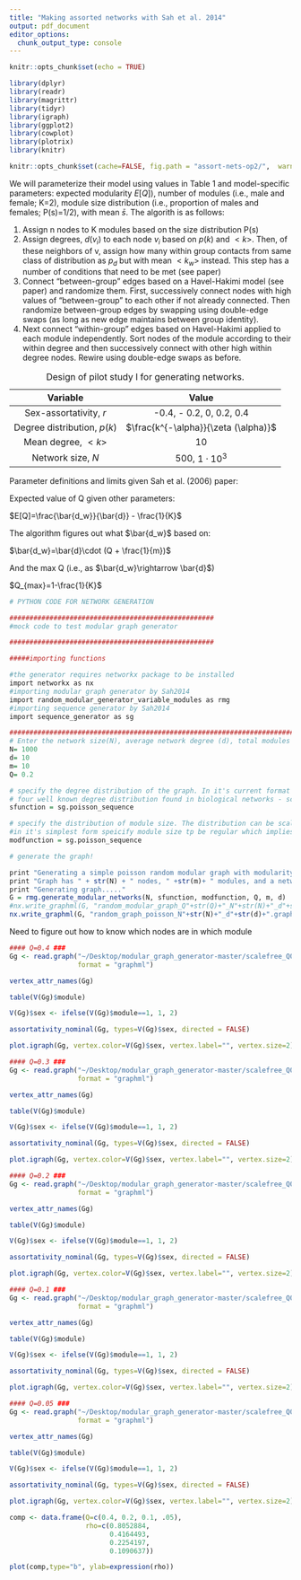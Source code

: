```yaml
---
title: "Making assorted networks with Sah et al. 2014"
output: pdf_document
editor_options: 
  chunk_output_type: console
---
```


```r
knitr::opts_chunk$set(echo = TRUE)

library(dplyr)
library(readr)
library(magrittr)
library(tidyr)
library(igraph)
library(ggplot2)
library(cowplot)
library(plotrix)
library(knitr)

knitr::opts_chunk$set(cache=FALSE, fig.path = "assort-nets-op2/",  warning = FALSE, message=FALSE, echo=FALSE) 

```

We will parameterize their model using values in Table 1 and model-specific parameters: expected modularity $E[Q]$), number of modules (i.e., male and female; K=2), module size distribution (i.e., proportion of males and females; P(s)=1/2), with mean $\bar{s}$. The algorith is as follows: 

1. Assign n nodes to K modules based on the size distribution P(s)
2. Assign degrees, $d(v_i)$ to each node $v_i$ based on $p(k)$ and $<k>$. Then, of these neighbors of v, assign how many within group contacts from same class of distribution as $p_d$ but with mean $<k_w>$ instead. This step has a number of conditions that need to be met (see paper)
3. Connect "between-group" edges based on a Havel-Hakimi model (see paper) and randomize them. First, successively connect nodes with high values of "between-group" to each other if not already connected. Then randomize between-group edges by swapping using double-edge swaps (as long as new edge maintains between group identity).  
4. Next connect "within-group" edges based on Havel-Hakimi applied to each module independently. Sort nodes of the module according to their within degree and then successively connect with other high within degree nodes. Rewire using double-edge swaps as before.

| Variable  | Value  | 
|:-:|:-:|
| Sex-assortativity, $r$  |  -0.4, - 0.2, 0, 0.2, 0.4 |
| Degree distribution, $p(k)$ | $\frac{k^{-\alpha}}{\zeta (\alpha)}$  |
| Mean degree, $<k>$ | 10  |
| Network size, $N$ | 500, $1\cdot 10 ^ 3$  |

Table: Design of pilot study I for generating networks.   

Parameter definitions and limits given Sah et al. (2006) paper: 

Expected value of Q given other parameters: 

$E[Q]=\frac{\bar{d_w}}{\bar{d}} - \frac{1}{K}$

The algorithm figures out what $\bar{d_w}$ based on: 

$\bar{d_w}=\bar{d}\cdot (Q + \frac{1}{m})$

And the max Q (i.e., as $\bar{d_w}\rightarrow \bar{d}$)

$Q_{max}=1-\frac{1}{K}$

```r

# PYTHON CODE FOR NETWORK GENERATION

###################################################
#mock code to test modular graph generator 

###################################################

#####importing functions

#the generator requires networkx package to be installed
import networkx as nx
#importing modular graph generator by Sah2014
import random_modular_generator_variable_modules as rmg
#importing sequence generator by Sah2014
import sequence_generator as sg

################################################################################################
# Enter the network size(N), average network degree (d), total modules in the network (m), and modularity (Q)
N= 1000
d= 10
m= 10
Q= 0.2

# specify the degree distribution of the graph. In it's current format the code can generate
# four well known degree distribution found in biological networks - scalefree, geometric, poisson and regular distribution
sfunction = sg.poisson_sequence

# specify the distribution of module size. The distribution can be scalefree, geometric, poisson and regular distribution (or any aribtrary sequence)
#in it's simplest form speicify module size tp be regular which implies that all modules are of equal size
modfunction = sg.poisson_sequence

# generate the graph! 

print "Generating a simple poisson random modular graph with modularity(Q)= " + str(Q)
print "Graph has " + str(N) + " nodes, " +str(m)+ " modules, and a network mean degree of " + str(d)
print "Generating graph....." 
G = rmg.generate_modular_networks(N, sfunction, modfunction, Q, m, d)
#nx.write_graphml(G, "random_modular_graph_Q"+str(Q)+"_N"+str(N)+"_d"+str(d)+"_m"+str(m)+".graphml")
nx.write_graphml(G, "random_graph_poisson_N"+str(N)+"_d"+str(d)+".graphml")

```

Need to figure out how to know which nodes are in which module

```r
#### Q=0.4 ###
Gg <- read.graph("~/Desktop/modular_graph_generator-master/scalefree_Q0.4_N1000_d10_m2.graphml",
                 format = "graphml")

vertex_attr_names(Gg)

table(V(Gg)$module)

V(Gg)$sex <- ifelse(V(Gg)$module==1, 1, 2)

assortativity_nominal(Gg, types=V(Gg)$sex, directed = FALSE)

plot.igraph(Gg, vertex.color=V(Gg)$sex, vertex.label="", vertex.size=2)

```

```r

#### Q=0.3 ###
Gg <- read.graph("~/Desktop/modular_graph_generator-master/scalefree_Q0.3_N1000_d10_m2.graphml",
                 format = "graphml")

vertex_attr_names(Gg)

table(V(Gg)$module)

V(Gg)$sex <- ifelse(V(Gg)$module==1, 1, 2)

assortativity_nominal(Gg, types=V(Gg)$sex, directed = FALSE)

plot.igraph(Gg, vertex.color=V(Gg)$sex, vertex.label="", vertex.size=2)


```

```r

#### Q=0.2 ###
Gg <- read.graph("~/Desktop/modular_graph_generator-master/scalefree_Q0.2_N1000_d10_m2.graphml",
                 format = "graphml")

vertex_attr_names(Gg)

table(V(Gg)$module)

V(Gg)$sex <- ifelse(V(Gg)$module==1, 1, 2)

assortativity_nominal(Gg, types=V(Gg)$sex, directed = FALSE)

plot.igraph(Gg, vertex.color=V(Gg)$sex, vertex.label="", vertex.size=2)


```


```r

#### Q=0.1 ###
Gg <- read.graph("~/Desktop/modular_graph_generator-master/scalefree_Q0.1_N1000_d10_m2.graphml",
                 format = "graphml")

vertex_attr_names(Gg)

table(V(Gg)$module)

V(Gg)$sex <- ifelse(V(Gg)$module==1, 1, 2)

assortativity_nominal(Gg, types=V(Gg)$sex, directed = FALSE)

plot.igraph(Gg, vertex.color=V(Gg)$sex, vertex.label="", vertex.size=2)


```


```r

#### Q=0.05 ###
Gg <- read.graph("~/Desktop/modular_graph_generator-master/scalefree_Q0.05_N1000_d10_m2.graphml",
                 format = "graphml")

vertex_attr_names(Gg)

table(V(Gg)$module)

V(Gg)$sex <- ifelse(V(Gg)$module==1, 1, 2)

assortativity_nominal(Gg, types=V(Gg)$sex, directed = FALSE)

plot.igraph(Gg, vertex.color=V(Gg)$sex, vertex.label="", vertex.size=2)


```


```r

comp <- data.frame(Q=c(0.4, 0.2, 0.1, .05),
                   rho=c(0.8052884,
                         0.4164493,
                         0.2254197,
                         0.1090637))

plot(comp,type="b", ylab=expression(rho))

```

